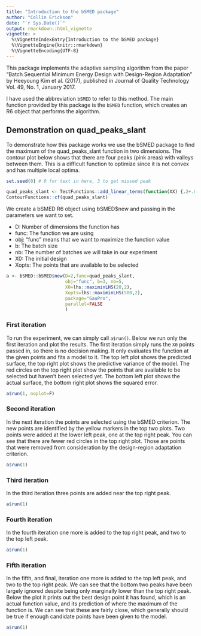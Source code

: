 ```yaml
---
title: "Introduction to the bSMED package"
author: "Collin Erickson"
date: "`r Sys.Date()`"
output: rmarkdown::html_vignette
vignette: >
  %\VignetteIndexEntry{Introduction to the bSMED package}
  %\VignetteEngine{knitr::rmarkdown}
  %\VignetteEncoding{UTF-8}
---
```


This package implements the adaptive sampling algorithm from the
paper "Batch Sequential Minimum Energy Design with Design-Region Adaptation" by
Heeyoung Kim et al. (2017), published in Journal of Quality Technology Vol. 49,
No. 1, January 2017.

I have used the abbreviation `bSMED` to refer to this method. The main function provided by this package is the `bSMED` function, which creates an R6 object that performs the algorithm.


## Demonstration on quad_peaks_slant

To demonstrate how this package works we use the bSMED package to find the maximum of the quad_peaks_slant function in two dimensions. The contour plot below shows that there are four peaks (pink areas) with valleys between them. This is a difficult function to optimize since it is not convex and has multiple local optima.


```r
set.seed(0) # 0 for text in here, 3 to get missed peak
```

```r
quad_peaks_slant <- TestFunctions::add_linear_terms(function(XX) {.2+.015*TestFunctions::add_zoom(TestFunctions::rastrigin, scale_low = c(.4,.4), scale_high = c(.6,.6))(XX)^.9}, coeffs = c(.02,.01))
ContourFunctions::cf(quad_peaks_slant)

```

We create a bSMED R6 object using bSMED$new and passing in the parameters we want to set.

- D: Number of dimensions the function has
- func: The function we are using
- obj: "func" means that we want to maximize the function value
- b: The batch size
- nb: The number of batches we will take in our experiment
- X0: The initial design
- Xopts: The points that are available to be selected

```r
a <- bSMED::bSMED$new(D=2,func=quad_peaks_slant,
                      obj="func", b=3, nb=5,
                      X0=lhs::maximinLHS(20,2),
                      Xopts=lhs::maximinLHS(500,2),
                      package="GauPro",
                      parallel=FALSE
                      )

```

### First iteration

To run the experiment, we can simply call `a$run()`. Below we run only the first iteration and plot the results. The first iteration simply runs the `X0` points passed in, so there is no decision making. It only evaluates the function at the given points and fits a model to it. The top left plot shows the predicted surface, the top right plot shows the predictive variance of the model. The red circles on the top right plot show the points that are available to be selected but haven't been selected yet. The bottom left plot shows the actual surface, the bottom right plot shows the squared error.

```r
a$run(1, noplot=F)
```

### Second iteration

In the next iteration the points are selected using the bSMED criterion. The new points are identified by the yellow markers in the top two plots. 
Two points were added at the lower left peak, one at the top right peak.
You can see that there are fewer red circles in the top right plot. Those are points that were removed from consideration by the design-region adaptation criterion.

```r
a$run(1)
```

### Third iteration

In the third iteration three points are added near the top right peak.

```r
a$run(1)
```


### Fourth iteration

In the fourth iteration one more is added to the top right peak, and two to the top left peak.

```r
a$run(1)
```


### Fifth iteration

In the fifth, and final, iteration one more is added to the top left peak, and two to the top right peak.
We can see that the bottom two peaks have been largely ignored despite being only marginally lower than the top right peak.
Below the plot it prints out the best design point it has found, which is an actual function value, and its prediction of where the maximum of the function is. We can see that these are fairly close, which generally should be true if enough candidate points have been given to the model.

```r
a$run(1)
```

